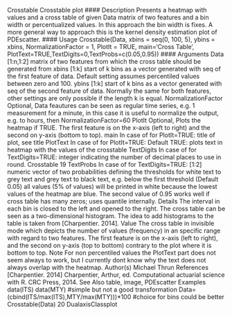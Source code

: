 Crosstable Crosstable plot
#### Description
Presents a heatmap with values and a cross table of given Data matrix of two features and a bin
width or percentualized values. In this approach the bin width is fixes. A more general way to
approach this is the kernel density estimation plot of PDEscatter.
#### Usage
Crosstable(Data, xbins = seq(0, 100, 5), ybins = xbins,
NormalizationFactor = 1, PlotIt = TRUE, main='Cross Table',
PlotText=TRUE,TextDigits=0,TextProbs=c(0.05,0.95))
#### Arguments
Data [1:n,1:2] matrix of two features from which the cross table should be generated
from
xbins [1:k] start of k bins as a vector generated with seq of the first feature of data.
Default setting assumes percentiled values between zero and 100.
ybins [1:k] start of k bins as a vector generated with seq of the second feature of data.
Normally the same for both features, other settings are only possible if the length
k is equal.
NormalizationFactor
Optional, Data feautures can be seen as regular time series, e.g. 1 measurement
for a minute, in this case it is useful to normalize the output, e.g. to hours, then
NormalizationFactor=60
PlotIt Optional, Plots the heatmap if TRUE. The first feature is on the x-axis (left to
right) and the second on y-axis (bottom to top).
main In case of for PlotIt=TRUE: title of plot, see title
PlotText In case of for PlotIt=TRUE: Default TRUE: plots text in heatmap with the values
of the crosstable
TextDigits In case of for TextDigits=TRUE: integer indicating the number of decimal places
to use in round.
Crosstable 19
TextProbs In case of for TextDigits=TRUE: [1:2] numeric vector of two probabilities defining
the thresholds for white text to grey text and grey text to black text, e.g. below
the first threshold (Default 0.05) all values (5% of values) will be printed in
white because the lowest values of the heatmap are blue. The second value of
0.95 works well if cross table has many zeros; uses quantile internally.
Details
The interval in each bin is closed to the left and opened to the right. The cross table can be seen as
a two-dimensional histogram. The idea to add histograms to the table is taken from [Charpentier.
2014].
Value
The cross table in invisible mode which depicts the number of values (frequency) in an specific
range with regard to two features.
The first feature is on the x-axis (left to right), and the second on y-axis (top to bottom) contrary to
the plot where it is bottom to top.
Note
For non percentiled values the PlotText part does not seem always to work, but I currently dont
know why the text does not always overlap with the heatmap.
Author(s)
Michael Thrun
References
[Charpentier. 2014] Charpentier, Arthur, ed. Computational actuarial science with R. CRC Press,
2014.
See Also
table, image, PDEscatter
Examples
data(ITS)
data(MTY)
#simple but not a good transformation
Data=(cbind(ITS/max(ITS),MTY/max(MTY)))*100
#choice for bins could be better
Crosstable(Data)
20 DualaxisClassplot
